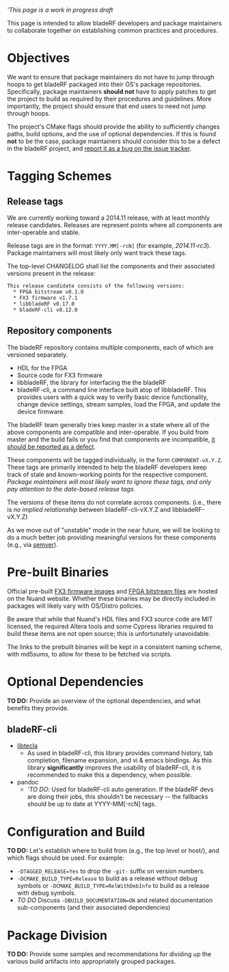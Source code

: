 '''This page is a work in progress draft''

This page is intended to allow bladeRF developers and package maintainers to collaborate together on establishing common practices and procedures.

= Objectives = 
We want to ensure that package maintainers do not have to jump through hoops to get bladeRF packaged into their OS's package repositories.  Specifically, package maintainers '''should not''' have to apply patches to get the project to build as required by their procedures and guidelines.  More importantly, the project should ensure that end users to need not jump through hoops.

The project's CMake flags should provide the ability to sufficiently changes paths, build options, and the use of optional dependencies.  If this is found '''not''' to be the case, package maintainers should consider this to be a defect in the bladeRF project, and [https://github.com/Nuand/bladeRF/issues/new report it as a bug on the issue tracker].

= Tagging Schemes =

== Release tags ==

We are currently working toward a 2014.11 release, with at least monthly release candidates.  Releases are  represent points where all components are inter-operable and stable. 

Release tags are in the format: <code>YYYY.MM[-rcN]</code> (for example, ''2014.11-rc3''). Package maintainers will most likely only want track these tags. 

The top-level CHANGELOG shall list the components and their associated versions present in the release:
<pre>
This release candidate consists of the following versions:
  * FPGA bitstream v0.1.0
  * FX3 firmware v1.7.1
  * libbladeRF v0.17.0
  * bladeRF-cli v0.12.0
</pre>

== Repository components ==

The bladeRF repository contains multiple components, each of which are versioned separately.
* HDL for the FPGA
* Source code for FX3 firmware
* libbladeRF, the library for interfacing the the bladeRF
* bladeRF-cli, a command line interface built atop of libbladeRF. This provides users with a quick way to verify basic device functionality, change device settings, stream samples, load the FPGA, and update the device firmware.

The bladeRF team generally tries keep master in a state where all of the above components are compatible and inter-operable. If you build from master and the build fails or you find that components are incompatible, [https://github.com/Nuand/bladeRF/issues/new it should be reported as a defect].

These components will be tagged individually, in the form <code>COMPONENT-vX.Y.Z</code>. These tags are primarily intended to help the bladeRF developers keep track of stale and known-working points for the respective component.  ''Package maintainers will most likely want to ignore these tags, and only pay attention to the date-based release tags.''

The versions of these items do not correlate across components. (i.e., there is ''no implied relationship'' between bladeRF-cli-vX.Y.Z and libbladeRF-vX.Y.Z)

As we move out of "unstable" mode in the near future, we will be looking to do a much better job providing meaningful versions for these components (e.g., via [http://semver.org/ semver]).

= Pre-built Binaries =

Official pre-built [https://www.nuand.com/fx3.php FX3 firmware images] and [https://www.nuand.com/fpga.php FPGA bitstream files] are hosted on the Nuand website.  Whether these binaries may be directly included in packages will likely vary with OS/Distro policies.  

Be aware that while that Nuand's HDL files and FX3 source code are MIT licensed, the required Altera tools and some Cypress libraries required to build these items are not open source; this is unfortunately unavoidable.

The links to the prebuilt binaries will be kept in a consistent naming scheme, with md5sums, to allow for these to be fetched via scripts.

= Optional Dependencies =

'''TO DO:''' Provide an overview of the optional dependencies, and what benefits they provide.

== bladeRF-cli ==
* [http://www.astro.caltech.edu/~mcs/tecla/ libtecla]
** As used in bladeRF-cli, this library provides command history, tab completion, filename expansion, and vi & emacs bindings. As this library '''significantly''' improves the usability of bladeRF-cli, it is recommended to make this a dependency, when possible.
* pandoc
** '''TO DO'': Used for bladeRF-cli auto generation. If the bladeRF devs are doing their jobs, this shouldn't be necessary -- the fallbacks should be up to date at YYYY-MM[-rcN] tags.

= Configuration and Build =
'''TO DO:''' Let's establish where to build from (e.g., the top level or host/), and which flags should be used. For example:
* <code>-DTAGGED_RELEASE=Yes</code> to drop the <code>-git-<changeset></code> suffix on version numbers.
* <code>-DCMAKE_BUILD_TYPE=Release</code> to build as a release without debug symbols or <code>-DCMAKE_BUILD_TYPE=RelWithDebInfo</code> to build as a release with debug symbols.
* ''TO DO'' Discuss <code>-DBUILD_DOCUMENTATION=ON</code> and related documentation sub-components (and their associated dependencies)

= Package Division =
'''TO DO:''' Provide some samples and recommendations for dividing up the various build artifacts into appropriately grouped packages.
